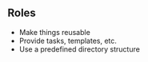 ## Roles

- Make things reusable
- Provide tasks, templates, etc.
- Use a predefined directory structure

